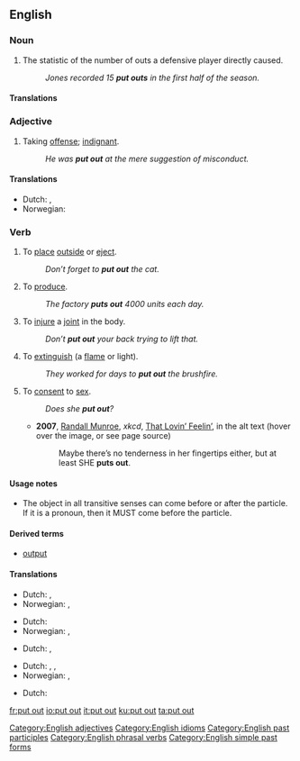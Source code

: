 ==English==

===Noun===
{{en-noun|sg=[[put]] [[out]]}}

# {{baseball}} The statistic of the number of outs a defensive player directly caused.
#: ''Jones recorded 15 '''put outs''' in the first half of the season.''

====Translations====
{{trans-top|baseball statistic}}
{{trans-mid}}
{{trans-bottom}}

===Adjective===
{{en-adj}}

# Taking [[offense]]; [[indignant]].
#: ''He was '''put out''' at the mere suggestion of misconduct.''

====Translations====
{{trans-top|taking offense}}
*Dutch: {{t|nl|ontzet}}, {{t|nl|verontwaardigd}}
*Norwegian: {{t-|no|satt ut}}
{{trans-mid}}
{{trans-bottom}}

===Verb===
{{en-verb|inf=to [[put]] [[out]]|puts out|putting out|put out}}

# {{transitive}} To [[place]] [[outside]] or [[eject]].
#: ''Don’t forget to '''put out''' the cat.''
# {{transitive}} To [[produce]].
#: ''The factory '''puts out''' 4000 units each day.''
# {{transitive}} To [[injure]] a [[joint]] in the body.
#: ''Don’t '''put out''' your back trying to lift that.''
# {{transitive}} To [[extinguish]] (a [[flame]] or light).
#: ''They worked for days to '''put out''' the brushfire.''
# {{context|slang|intransitive}} To [[consent]] to [[sex]].
#: ''Does she '''put out'''?''
#* '''2007''', [[w:Randall Munroe|Randall Munroe]], ''xkcd'', [http://xkcd.com/317/ That Lovin’ Feelin’], in the alt text (hover over the image, or see page source)
#*: Maybe there’s no tenderness in her fingertips either, but at least SHE '''puts out'''.

====Usage notes====
*The object in all transitive senses can come before or after the particle. If it is a pronoun, then it MUST come before the particle.

====Derived terms====
*[[output]]

====Translations====
{{trans-top|place outside or eject}}
*Dutch: {{t|nl|buitenzetten}}, {{t|nl|uitwerpen}}
*Norwegian: {{t-|no|sette ut}}, {{t-|no|slippe ut}}
{{trans-mid}}
{{trans-bottom}}

{{trans-top|produce}}
*Dutch: {{t|nl|produceren}}
*Norwegian: {{t-|no|lage}}, {{t-|no|produsere}}
{{trans-mid}}
{{trans-bottom}}

{{trans-top|injure a joint in the body}}
*Dutch: {{t|nl|kwetsen}}, {{t|nl|blesseren}}
{{trans-mid}}
{{trans-bottom}}

{{trans-top|extinguish}}
*Dutch: {{italbrac|fire}} {{t|nl|blussen}}, {{italbrac|light, candle}} {{t|nl|uitdoen}}, {{t|nl|doven}}
*Norwegian: {{t-|no|slokke}}, {{t-|no|slukke}}
{{trans-mid}}
{{trans-bottom}}

{{trans-top|consent to sex}}
*Dutch: {{t|nl|toegeven}}
{{trans-mid}}
{{trans-bottom}}

[[Category:English adjectives]]
[[Category:English idioms]]
[[Category:English past participles]]
[[Category:English phrasal verbs]]
[[Category:English simple past forms]]

[[fr:put out]]
[[io:put out]]
[[it:put out]]
[[ku:put out]]
[[ta:put out]]